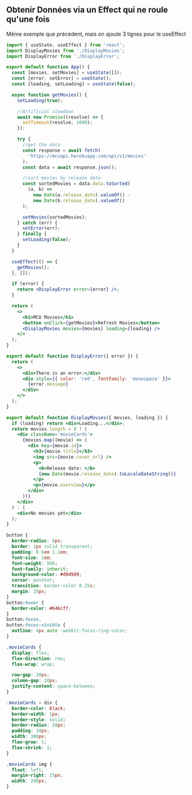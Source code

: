 ## Obtenir Données via un Effect qui ne roule qu'une fois

Même exemple que précédent, mais on ajoute 3 lignes pour le useEffect

<Sandpack >

```jsx src/App.js active
import { useState, useEffect } from 'react';
import DisplayMovies from './DisplayMovies';
import DisplayError from './DisplayError';

export default function App() {
  const [movies, setMovies] = useState([]);
  const [error, setError] = useState();
  const [loading, setLoading] = useState(false);

  async function getMovies() {
    setLoading(true);

    //Artificial slowdown
    await new Promise((resolve) => {
      setTimeout(resolve, 1000);
    });

    try {
      //get the data
      const response = await fetch(
        'https://mcuapi.herokuapp.com/api/v1/movies'
      );
      const data = await response.json();

      //sort movies by release date
      const sortedMovies = data.data.toSorted(
        (a, b) =>
          new Date(a.release_date).valueOf() -
          new Date(b.release_date).valueOf()
      );

      setMovies(sortedMovies);
    } catch (err) {
      setError(err);
    } finally {
      setLoading(false);
    }
  }

  useEffect(() => {
    getMovies();
  }, []);

  if (error) {
    return <DisplayError error={error} />;
  }

  return (
    <>
      <h1>MCU Movies</h1>
      <button onClick={getMovies}>Refresh Movies</button>
      <DisplayMovies movies={movies} loading={loading} />
    </>
  );
}
```

```jsx src/DisplayError.jsx
export default function DisplayError({ error }) {
  return (
    <>
      <div>There is an error:</div>
      <div style={{ color: 'red', fontFamily: 'monospace' }}>
        {error.message}
      </div>
    </>
  );
}
```

```jsx src/DisplayMovies.jsx
export default function DisplayMovies({ movies, loading }) {
  if (loading) return <div>Loading...</div>;
  return movies.length > 0 ? (
    <div className='movieCards'>
      {movies.map((movie) => (
        <div key={movie.id}>
          <h3>{movie.title}</h3>
          <img src={movie.cover_url} />
          <p>
            <b>Release date: </b>
            {new Date(movie.release_date).toLocaleDateString()}
          </p>
          <p>{movie.overview}</p>
        </div>
      ))}
    </div>
  ) : (
    <div>No movies yet</div>
  );
}
```

```css
button {
  border-radius: 8px;
  border: 1px solid transparent;
  padding: 0.6em 1.2em;
  font-size: 1em;
  font-weight: 500;
  font-family: inherit;
  background-color: #d9d9d9;
  cursor: pointer;
  transition: border-color 0.25s;
  margin: 10px;
}
button:hover {
  border-color: #646cff;
}
button:focus,
button:focus-visible {
  outline: 4px auto -webkit-focus-ring-color;
}

.movieCards {
  display: flex;
  flex-direction: row;
  flex-wrap: wrap;

  row-gap: 20px;
  column-gap: 20px;
  justify-content: space-between;
}

.movieCards > div {
  border-color: black;
  border-width: 1px;
  border-style: solid;
  border-radius: 20px;
  padding: 10px;
  width: 300px;
  flex-grow: 1;
  flex-shrink: 1;
}

.movieCards img {
  float: left;
  margin-right: 15px;
  width: 200px;
}
```

</Sandpack>
